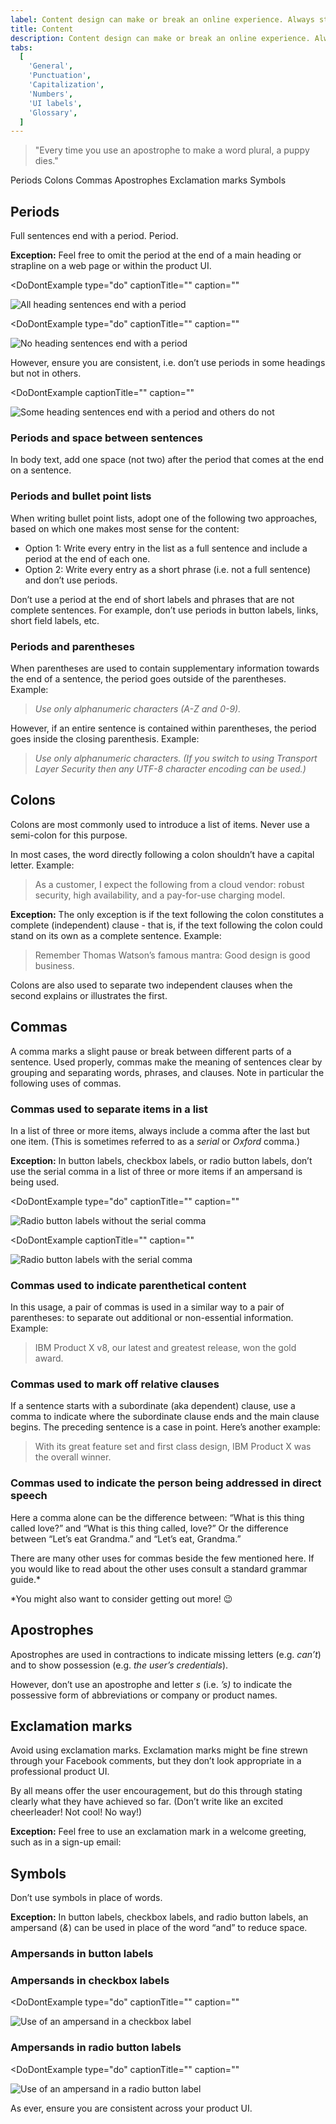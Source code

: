 ```yaml
---
label: Content design can make or break an online experience. Always strive for writing that is clear, concise, and on-brand.
title: Content
description: Content design can make or break an online experience. Always strive for writing that is clear, concise, and on-brand.
tabs:
  [
    'General',
    'Punctuation',
    'Capitalization',
    'Numbers',
    'UI labels',
    'Glossary',
  ]
---
```


> "Every time you use an apostrophe to make a word plural, a puppy dies."

<AnchorLinks>

<AnchorLink>Periods</AnchorLink>
<AnchorLink>Colons</AnchorLink>
<AnchorLink>Commas</AnchorLink>
<AnchorLink>Apostrophes</AnchorLink>
<AnchorLink>Exclamation marks</AnchorLink>
<AnchorLink>Symbols</AnchorLink>

</AnchorLinks>

## Periods

Full sentences end with a period. Period.

**Exception:** Feel free to omit the period at the end of a main heading or strapline on a web page or within the product UI.

<Row>
  <Column colMd={4} colLg={4}>

<DoDontExample
type="do"
captionTitle=""
caption=""
>

![All heading sentences end with a period](images/Punctuation_03.png)

</DoDontExample>

  </Column>
  <Column colMd={4} colLg={4}>

<DoDontExample
  type="do"
  captionTitle=""
  caption=""
  >

![No heading sentences end with a period](images/Punctuation_01.png)

</DoDontExample>

  </Column>
</Row>

However, ensure you are consistent, i.e. don’t use periods in some headings but not in others.

<Row>
  <Column colMd={4} colLg={4}>

<DoDontExample
  captionTitle=""
  caption=""
  >

![Some heading sentences end with a period and others do not](images/Punctuation_02.png)

</DoDontExample>

  </Column>
</Row>

### Periods and space between sentences

In body text, add one space (not two) after the period that comes at the end on a sentence.

### Periods and bullet point lists

When writing bullet point lists, adopt one of the following two approaches, based on which one makes most sense for the content:

- Option 1: Write every entry in the list as a full sentence and include a period at the end of each one.
- Option 2: Write every entry as a short phrase (i.e. not a full sentence) and don’t use periods.

Don’t use a period at the end of short labels and phrases that are not complete sentences. For example, don’t use periods in button labels, links, short field labels, etc.

### Periods and parentheses

When parentheses are used to contain supplementary information towards the end of a sentence, the period goes outside of the parentheses.
Example:

> _Use only alphanumeric characters (A-Z and 0-9)._

However, if an entire sentence is contained within parentheses, the period goes inside the closing parenthesis.
Example:

> _Use only alphanumeric characters. (If you switch to using Transport Layer Security then any UTF-8 character encoding can be used.)_

## Colons

Colons are most commonly used to introduce a list of items. Never use a semi-colon for this purpose.

In most cases, the word directly following a colon shouldn’t have a capital letter. Example:

> As a customer, I expect the following from a cloud vendor: robust security, high availability, and a pay-for-use charging model.

**Exception:** The only exception is if the text following the colon constitutes a complete (independent) clause - that is, if the text following the colon could stand on its own as a complete sentence. Example:

> Remember Thomas Watson’s famous mantra: Good design is good business.

Colons are also used to separate two independent clauses when the second explains or illustrates the first.

## Commas

A comma marks a slight pause or break between different parts of a sentence. Used properly, commas make the meaning of sentences clear by grouping and separating words,
phrases, and clauses. Note in particular the following uses of commas.

### Commas used to separate items in a list

In a list of three or more items, always include a comma after the last but one item. (This is sometimes referred to as a _serial_ or _Oxford_ comma.)

<Row>
  <Column colMd={4} colLg={4}>
    <DoDontExample
      type="do"
      text="IBM Product X offers fast, secure, and scalable message delivery."
      aspectRatio="1:1"
    />
  </Column>
</Row>

**Exception:** In button labels, checkbox labels, or radio button labels, don’t use the serial comma in a list of three or more items if an ampersand is being used.

<Row>
  <Column colMd={4} colLg={4}>

<DoDontExample
type="do"
captionTitle=""
caption=""
>

![Radio button labels without the serial comma](images/Radio_button_01.png)

</DoDontExample>

  </Column>
  <Column colMd={4} colLg={4}>

<DoDontExample
  captionTitle=""
  caption=""
  >

![Radio button labels with the serial comma](images/Radio_button_02.png)

</DoDontExample>

  </Column>
</Row>

### Commas used to indicate parenthetical content

In this usage, a pair of commas is used in a similar way to a pair of parentheses: to separate out additional or non-essential information. Example:

> IBM Product X v8, our latest and greatest release, won the gold award.

### Commas used to mark off relative clauses

If a sentence starts with a subordinate (aka dependent) clause, use a comma to indicate where the subordinate clause ends and the main clause begins.
The preceding sentence is a case in point. Here’s another example:

> With its great feature set and first class design, IBM Product X was the overall winner.

### Commas used to indicate the person being addressed in direct speech

Here a comma alone can be the difference between: “What is this thing called love?” and “What is this thing called, love?” Or the difference between “Let’s eat Grandma.” and “Let’s eat, Grandma.”

There are many other uses for commas beside the few mentioned here. If you would like to read about the other uses consult a standard grammar guide.\*

\*You might also want to consider getting out more! 😉

## Apostrophes

Apostrophes are used in contractions to indicate missing letters (e.g. _can’t_) and to show possession (e.g. _the user’s credentials_).

However, don’t use an apostrophe and letter _s_ (i.e. _’s)_ to indicate the possessive form of abbreviations or company or product names.

<Row>
  <Column colMd={4} colLg={4}>
    <DoDontExample
      type="do"
      text="The IBM Cloud catalog..."
      aspectRatio="1:1"
    />
  </Column>
  <Column colMd={4} colLg={4}>
    <DoDontExample text="IBM Cloud's catalog..." aspectRatio="1:1" />
  </Column>
</Row>

## Exclamation marks

Avoid using exclamation marks. Exclamation marks might be fine strewn through your Facebook comments, but they don’t look appropriate in a professional product UI.

By all means offer the user encouragement, but do this through stating clearly what they have achieved so far. (Don’t write like an excited cheerleader! Not cool! No way!)

**Exception:** Feel free to use an exclamation mark in a welcome greeting, such as in a sign-up email:

<Row>
  <Column colMd={4} colLg={4}>
    <DoDontExample type="do" text="Welcome, Emma!" aspectRatio="1:1" />
  </Column>
</Row>

## Symbols

Don’t use symbols in place of words.

**Exception:** In button labels, checkbox labels, and radio button labels, an ampersand (_&_) can be used in place of the word “and” to reduce space.

### Ampersands in button labels

<Row>
  <Column colMd={4} colLg={4}>
    <DoDontExample type="do" text="Save & close" aspectRatio="1:1" />
  </Column>
</Row>

### Ampersands in checkbox labels

<Row>
  <Column colMd={4} colLg={4}>

<DoDontExample
  type="do"
  captionTitle=""
  caption=""
>

![Use of an ampersand in a checkbox label](images/Ampersand_checkbox.png)

</DoDontExample>

  </Column>
</Row>

### Ampersands in radio button labels

<Row>
  <Column colMd={4} colLg={4}>

<DoDontExample
  type="do"
  captionTitle=""
  caption=""
>

![Use of an ampersand in a radio button label](images/Ampersand_radio_button.png)

</DoDontExample>

  </Column>
</Row>

As ever, ensure you are consistent across your product UI.
